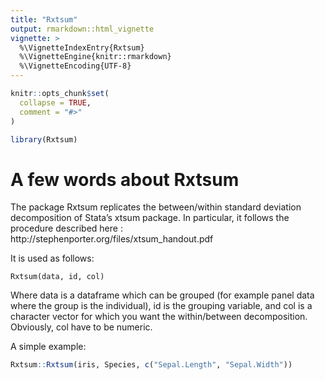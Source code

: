 ```yaml
---
title: "Rxtsum"
output: rmarkdown::html_vignette
vignette: >
  %\VignetteIndexEntry{Rxtsum}
  %\VignetteEngine{knitr::rmarkdown}
  %\VignetteEncoding{UTF-8}
---
```


```r
knitr::opts_chunk$set(
  collapse = TRUE,
  comment = "#>"
)
```

```r
library(Rxtsum)
```

# A few words about Rxtsum

The package Rxtsum replicates the between/within standard deviation decomposition of Stata's xtsum package. In particular, it follows the procedure described here : http://stephenporter.org/files/xtsum_handout.pdf

It is used as follows:
```
Rxtsum(data, id, col)
```
Where data is a dataframe which can be grouped (for example panel data where the group is the individual), id is the grouping variable, and col is a character vector for which you want the within/between decomposition. Obviously, col have to be numeric.

A simple example:
```r
Rxtsum::Rxtsum(iris, Species, c("Sepal.Length", "Sepal.Width"))
```



